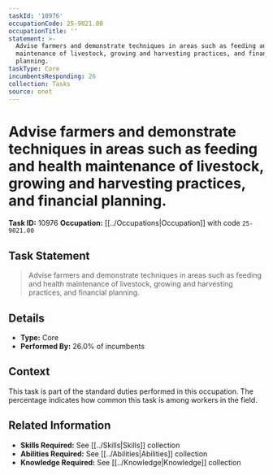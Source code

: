```yaml
---
taskId: '10976'
occupationCode: 25-9021.00
occupationTitle: ''
statement: >-
  Advise farmers and demonstrate techniques in areas such as feeding and health
  maintenance of livestock, growing and harvesting practices, and financial
  planning.
taskType: Core
incumbentsResponding: 26
collection: Tasks
source: onet
---
```

# Advise farmers and demonstrate techniques in areas such as feeding and health maintenance of livestock, growing and harvesting practices, and financial planning.

**Task ID:** 10976
**Occupation:** [[../Occupations|Occupation]] with code `25-9021.00`

## Task Statement

> Advise farmers and demonstrate techniques in areas such as feeding and health maintenance of livestock, growing and harvesting practices, and financial planning.

## Details

- **Type:** Core
- **Performed By:** 26.0% of incumbents

## Context

This task is part of the standard duties performed in this occupation. The percentage indicates how common this task is among workers in the field.

## Related Information

- **Skills Required:** See [[../Skills|Skills]] collection
- **Abilities Required:** See [[../Abilities|Abilities]] collection
- **Knowledge Required:** See [[../Knowledge|Knowledge]] collection
